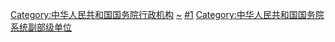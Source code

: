 {{Catmore}}

[[Category:中华人民共和国国务院行政机构|Category:中华人民共和国国务院行政机构]]
[[Category:国务院组成部门|~]]
[[Category:各级人民政府部门管理机构|#1]]
[[Category:中华人民共和国国务院系统副部级单位|Category:中华人民共和国国务院系统副部级单位]]